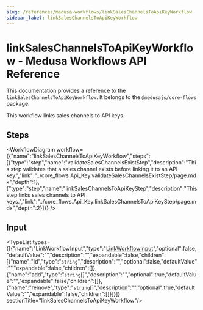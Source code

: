 ```yaml
---
slug: /references/medusa-workflows/linkSalesChannelsToApiKeyWorkflow
sidebar_label: linkSalesChannelsToApiKeyWorkflow
---
```



# linkSalesChannelsToApiKeyWorkflow - Medusa Workflows API Reference

This documentation provides a reference to the `linkSalesChannelsToApiKeyWorkflow`. It belongs to the `@medusajs/core-flows` package.

This workflow links sales channels to API keys.

## Steps

<WorkflowDiagram workflow={{"name":"linkSalesChannelsToApiKeyWorkflow","steps":[{"type":"step","name":"validateSalesChannelsExistStep","description":"This step validates that a sales channel exists before linking it to an API key.","link":"../core_flows.Api_Key.validateSalesChannelsExistStep/page.mdx","depth":1},{"type":"step","name":"linkSalesChannelsToApiKeyStep","description":"This step links sales channels to API keys.","link":"../core_flows.Api_Key.linkSalesChannelsToApiKeyStep/page.mdx","depth":2}]}} />

## Input

<TypeList types={[{"name":"LinkWorkflowInput","type":"[LinkWorkflowInput](../../../../types/CommonTypes/types/types.CommonTypes.LinkWorkflowInput/page.mdx)","optional":false,"defaultValue":"","description":"","expandable":false,"children":[{"name":"id","type":"`string`","description":"","optional":false,"defaultValue":"","expandable":false,"children":[]},{"name":"add","type":"`string`[]","description":"","optional":true,"defaultValue":"","expandable":false,"children":[]},{"name":"remove","type":"`string`[]","description":"","optional":true,"defaultValue":"","expandable":false,"children":[]}]}]}  sectionTitle="linkSalesChannelsToApiKeyWorkflow"/>
